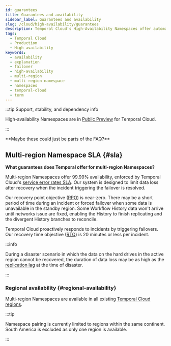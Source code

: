 ```yaml
---
id: guarantees
title: Guarantees and availability
sidebar_label: Guarantees and availability
slug: /cloud/high-availability/guarantees
description: Temporal Cloud's High-Availability Namespaces offer automated failover, synchronized data replication, and high availability for workloads requiring disaster-tolerant deployment and 99.99% uptime. Use Global Namespace for self-hosted.
tags:
  - Temporal Cloud
  - Production
  - High availability
keywords:
  - availability
  - explanation
  - failover
  - high-availability
  - multi-region
  - multi-region namespace
  - namespaces
  - temporal-cloud
  - term
---
```



:::tip Support, stability, and dependency info

High-availability Namespaces are in [Public Preview](/evaluate/development-production-features/release-stages#public-preview) for Temporal Cloud.

:::

<div style={{backgroundColor: '#ffff00',padding: '0px 15px',borderRadius: '5px',border: '1px solid #cccccc',display: 'inline-block'}}>**Maybe these could just be parts of the FAQ?**</div>


## Multi-region Namespace SLA {#sla}

**What guarantees does Temporal offer for multi-region Namespaces?**

Multi-region Namespaces offer 99.99% availability, enforced by Temporal Cloud's [service error rates SLA](https://docs.temporal.io/cloud/sla).
Our system is designed to limit data loss after recovery when the incident triggering the failover is resolved.

Our recovery point objective ([RPO](https://en.wikipedia.org/wiki/Disaster_recovery#Recovery_Point_Objective)) is near-zero.
There may be a short period of time during an incident or forced failover when some data is unavailable in the standby region.
Some Workflow History data won't arrive until networks issue are fixed, enabling the History to finish replicating and the divergent History branches to reconcile.

Temporal Cloud proactively responds to incidents by triggering failovers.
Our recovery time objective ([RTO](https://en.wikipedia.org/wiki/Disaster_recovery#Recovery_Time_Objective)) is 20 minutes or less per incident.

:::info

During a disaster scenario in which the data on the hard drives in the active region cannot be recovered, the duration of data loss may be as high as the [replication lag](/cloud/multi-region#replication-lag) at the time of disaster.

:::

### Regional availability {#regional-availability}

Multi-region Namespaces are available in all existing [Temporal Cloud regions](/cloud/service-availability#regions).

:::tip

Namespace pairing is currently limited to regions within the same continent.
South America is excluded as only one region is available.

:::
